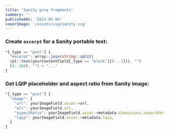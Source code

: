 ```yaml
---
title: 'Sanity groq fragments'
summary: ''
publishedAt: '2023-05-04'
coverImage: '/assets/svg/sanity.svg'
---
```

### Create `excerpt` for a Sanity portable text:

```ts
*[_type == "post"] {
  "excerpt": array::join(string::split(
  (pt::text(yourContentField[_type == "block"][0...1])), "")
  [0..384], "") + "..."
}
```

### Get LQIP placeholder and aspect ratio from Sanity image:

```ts
*[_type == "post"] {
  "image": {
    "url": yourImageField.asset->url,
    "alt": yourImageField.alt,
    "aspectRatio": yourImageField.asset->metadata.dimensions.aspectRatio,
    "lqip": yourImageField.asset->metadata.lqip,
  }
}
```
